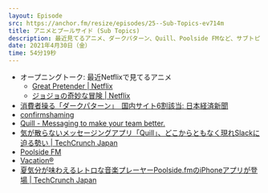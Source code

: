 ```yaml
---
layout: Episode
src: https://anchor.fm/resize/episodes/25--Sub-Topics-ev714m
title: アニメとプールサイド (Sub Topics)
description: 最近見てるアニメ、ダークパターン、Quill、Poolside FMなど、サブトピックをとりとめもなく話しました。
date: 2021年4月30日（金）
time: 54分19秒
---
```


- オープニングトーク: 最近Netflixで見てるアニメ
    - [Great Pretender | Netflix](https://www.netflix.com/jp/title/81220435)
    - [ジョジョの奇妙な冒険 | Netflix](https://www.netflix.com/jp/title/80179831)
- [消費者操る「ダークパターン」　国内サイト6割該当: 日本経済新聞](https://www.nikkei.com/article/DGXZQOGD0859R0Y1A100C2000000/)
- [confirmshaming](https://confirmshaming.tumblr.com/)
- [Quill - Messaging to make your team better.](https://quill.chat/)
- [気が散らないメッセージングアプリ「Quill」、どこからともなく現れSlackに迫る勢い | TechCrunch Japan](https://jp.techcrunch.com/2021/03/18/2021-02-23-the-new-new-slack-quill/)
- [Poolside FM](https://poolside.fm/)
- [Vacation®](https://www.vacation.inc/)
- [夏気分が味わえるレトロな音楽プレーヤーPoolside.fmのiPhoneアプリが登場 | TechCrunch Japan](https://jp.techcrunch.com/2020/09/17/2020-09-10-retro-inspired-music-player-poolside-fm-brings-its-summery-fun-to-iphone/)
